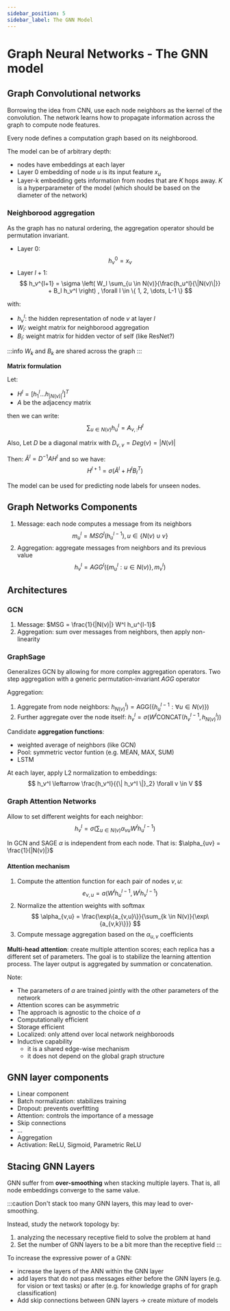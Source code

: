 ```yaml
---
sidebar_position: 5
sidebar_label: The GNN Model
---
```


# Graph Neural Networks - The GNN model

## Graph Convolutional networks

Borrowing the idea from CNN, use each node neighbors as the kernel of the convolution. The network learns how to propagate information across the graph to compute node features.

Every node defines a computation graph based on its neighborood.

The model can be of arbitrary depth:
- nodes have embeddings at each layer
- Layer 0 embedding of node $u$ is its input feature $x_u$
- Layer-k embedding gets information from nodes that are $K$ hops away. $K$ is a hyperparameter of the model (which should be based on the diameter of the network)

### Neighborood aggregation

As the graph has no natural ordering, the aggregation operator should be permutation invariant.

- Layer $0$: 
$$
h_v^0 = x_v
$$
- Layer $l+1$:
$$
h_v^{l+1} = \sigma \left( 
  W_l \sum_{u \in N(v)}{\frac{h_u^l}{\|N(v)\|}} +
  B_l h_v^l
  \right)   
  , \forall l \in \{ 1, 2, \dots, L-1 \}
$$

with:
- $h_v^l$: the hidden representation of node $v$ at layer $l$
- $W_l$: weight matrix for neighborood aggregation
- $B_l$: weight matrix for hidden vector of self (like ResNet?)

:::info
$W_k$ and $B_k$ are shared across the graph
:::

**Matrix formulation**

Let:
- $H^l = [h_1^l \dots h_{|N(v)|}^l]^T$
- $A$ be the adjacency matrix

then we can write:
$$
\sum_{u \in N(v)}{h_u^l} = A_{v, :} H^l
$$

Also, Let $D$ be a diagonal matrix with $D_{v,v} = Deg(v) = |N(v)|$

Then: $\widetilde{A}^l = D^{-1} A H^l$ and so we have:
$$
H^{l+1} = \sigma \left( 
  \widetilde{A}^l + H^l B_l^T
  \right)
$$

The model can be used for predicting node labels for unseen nodes.

## Graph Networks Components

1. Message: each node computes a message from its neighbors
$$
m_u^l = {MSG}^l\left( h_u^{l-1} \right), u \in \{ N(v) \cup v \}
$$
2. Aggregation: aggregate messages from neighbors and its previous value
$$
h_v^l = {AGG}^l \left(\{ m_u^l : u \in N(v)\}, m_v^l \right)
$$


## Architectures

### GCN

1. Message: $MSG = \frac{1}{|N(v)|} W^l h_u^{l-1}$
2. Aggregation: sum over messages from neighbors, then apply non-linearity

### GraphSage

Generalizes GCN by allowing for more complex aggregation operators. Two step aggregation with a generic permutation-invariant $AGG$ operator

Aggregation: 
1. Aggregate from node neighbors: 
$h^l_{N(v)} ) = 
  \text{AGG}\left(
    \{ h_u^{l-1} : \forall u \in N(v) \}
  \right)$
2. Further aggregate over the node itself:
$h_v^l = 
  \sigma \left( W^l 
    \text{CONCAT} (h_v^{l-1}, h_{N(v)}^l)
  \right)$

Candidate **aggregation functions**:
- weighted average of neighbors (like GCN)
- Pool: symmetric vector funtion (e.g. MEAN, MAX, SUM)
- LSTM

At each layer, apply L2 normalization to embeddings:
$$
h_v^l \leftarrow \frac{h_v^l}{{\| h_v^l \|}_2} \forall v \in V
$$

### Graph Attention Networks

Allow to set different weights for each neighbor:
$$
h_v^l = \sigma \left( 
  \sum_{u \in N(v)}{
    \alpha_{vu} W^l h_u^{l-1}
    }
  \right)
$$

In GCN and SAGE $\alpha$ is independent from each node. That is: 
$\alpha_{uv} = \frac{1}{|N(v)|}$

#### Attention mechanism

1. Compute the attention function for each pair of nodes $v,u$:
$$
e_{v,u} = a \left( 
  W^l h^{l-1}_u, W^l h_v^{l-1}
\right)
$$
2. Normalize the attention weights with softmax
$$
\alpha_{v,u} = \frac{\exp\{a_{v,u}\}}{\sum_{k \in N(v)}{\exp\{a_{v,k}\}}}
$$
3. Compute message aggregation based on the $\alpha_{u,v}$ coefficients

**Multi-head attention**: create multiple attention scores; each replica has a different set of parameters. The goal is to stabilize the learning attention process. The layer output is aggregated by summation or concatenation.

Note:
- The parameters of $a$ are trained jointly with the other parameters of the network
- Attention scores can be asymmetric
- The approach is agnostic to the choice of $a$
- Computationally efficient
- Storage efficient
- Localized: only attend over local network neighboroods
- Inductive capability
    - it is a shared edge-wise mechanism
    - it does not depend on the global graph structure

## GNN layer components

- Linear component
- Batch normalization: stabilizes training
- Dropout: prevents overfitting
- Attention: controls the importance of a message
- Skip connections
- ...
- Aggregation
- Activation: ReLU, Sigmoid, Parametric ReLU


## Stacing GNN Layers

GNN suffer from **over-smoothing** when stacking multiple layers. That is, all node embeddings converge to the same value.

:::caution
Don't stack too many GNN layers, this may lead to over-smoothing. 

Instead, study the network topology by:
1. analyzing the necessary receptive field to solve the problem at hand
2. Set the number of GNN layers to be a bit more than the receptive field
:::

To increase the expressive power of a GNN:
- increase the layers of the ANN within the GNN layer
- add layers that do not pass messages either before the GNN layers (e.g. for vision or text tasks) or after (e.g. for knowledge graphs of for graph classification)
- Add skip connections between GNN layers $\rightarrow$ create mixture of models

